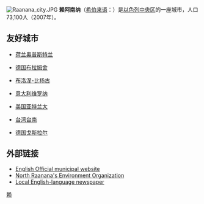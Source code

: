 [[File:Raanana_city.JPG|thumb]]
'''赖阿南纳'''（[[希伯来语|希伯来语]]：'''{{rtl-lang|he|רַעֲנָנָה}}'''）是[[以色列|以色列]][[中央区_(以色列)|中央区]]的一座城市，人口73,100人（2007年）。

== 友好城市 ==
*{{flagicon|Netherlands}}[[荷兰|荷兰]][[奥普斯特兰|奥普斯特兰]]
*{{flagicon|Germany}}[[德国|德国]][[布拉姆舍|布拉姆舍]]
* {{FRA}} [[布洛涅-比扬古|布洛涅-比扬古]]
*{{flagicon|Italy}}[[意大利|意大利]][[维罗纳|维罗纳]]
*{{flagicon|US}}[[美国|美国]][[亚特兰大|亚特兰大]]
*{{flagicon|ROC}}[[台湾|台湾]][[台南市|台南]]
*{{flagicon|Germany}}[[德国|德国]][[戈斯拉尔|戈斯拉尔]]

== 外部链接 ==
*[http://www.raanana.muni.il/ English Official municipal website] {{Wayback|url=http://www.raanana.muni.il/ |date=20130114230655 }}
*[https://web.archive.org/web/20080612193539/http://greenraanana.net/ North Raanana's Environment Organization ]
*[https://web.archive.org/web/20071227031302/http://www.raanana-now.co.il/ Local English-language newspaper]

{{Authority control}}
{{Israel-stub}}

[[Category:以色列城市|赖]]